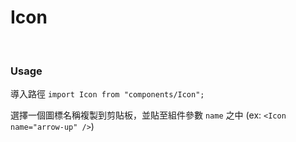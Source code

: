 
<Meta title="Icon" component={Icon} />

# Icon

<br/>

### Usage ###

導入路徑 `import Icon from "components/Icon";`

選擇一個圖標名稱複製到剪貼板，並貼至組件參數 `name` 之中 (ex: `<Icon name="arrow-up" />`)


<ArgsTable />

<IconGallery>
  <IconItem name="arrow-up">
    <Icon name="arrow-up" />
  </IconItem>
  <IconItem name="arrow-down">
    <Icon name="arrow-down" />
  </IconItem>
  <IconItem name="arrow-right">
    <Icon name="arrow-right" />
  </IconItem>
  <IconItem name="arrow-left">
    <Icon name="arrow-left" />
  </IconItem>
  <IconItem name="search">
    <Icon name="search" />
  </IconItem>
  <IconItem name="group">
    <Icon name="group" />
  </IconItem>
  <IconItem name="information">
    <Icon name="information" />
  </IconItem>
  <IconItem name="cross">
    <Icon name="cross" />
  </IconItem>
  <IconItem name="calendar">
    <Icon name="calendar" />
  </IconItem>
  <IconItem name="up-triangle">
    <Icon name="up-triangle" />
  </IconItem>
  <IconItem name="down-triangle">
    <Icon name="down-triangle"  width="40" height="40"/>
  </IconItem>
  <IconItem name="dash">
    <Icon name="dash" />
  </IconItem>
  <IconItem name="shortcut">
    <Icon name="shortcut" width="6" height="6"/>
  </IconItem>
</IconGallery>
